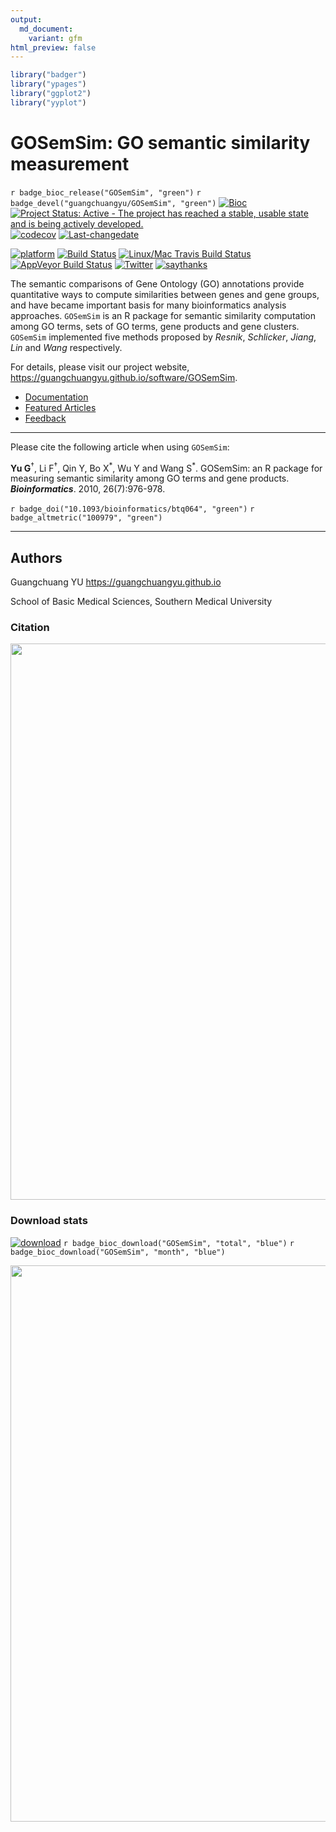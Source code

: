 ```yaml
---
output:
  md_document:
    variant: gfm
html_preview: false
---
```



```r
library("badger")
library("ypages")
library("ggplot2")
library("yyplot")
```

#  GOSemSim: GO semantic similarity measurement


`r badge_bioc_release("GOSemSim", "green")`
`r badge_devel("guangchuangyu/GOSemSim", "green")`
[![Bioc](http://www.bioconductor.org/shields/years-in-bioc/GOSemSim.svg)](https://www.bioconductor.org/packages/devel/bioc/html/GOSemSim.html#since)
[![Project Status: Active - The project has reached a stable, usable state and is being actively developed.](http://www.repostatus.org/badges/latest/active.svg)](http://www.repostatus.org/#active)
[![codecov](https://codecov.io/gh/GuangchuangYu/GOSemSim/branch/master/graph/badge.svg)](https://codecov.io/gh/GuangchuangYu/GOSemSim/)
[![Last-changedate](https://img.shields.io/badge/last%20change-`r gsub('-', '--', Sys.Date())`-green.svg)](https://github.com/GuangchuangYu/GOSemSim/commits/master)


[![platform](http://www.bioconductor.org/shields/availability/devel/GOSemSim.svg)](https://www.bioconductor.org/packages/devel/bioc/html/GOSemSim.html#archives)
[![Build Status](http://www.bioconductor.org/shields/build/devel/bioc/GOSemSim.svg)](https://bioconductor.org/checkResults/devel/bioc-LATEST/GOSemSim/)
[![Linux/Mac Travis Build Status](https://img.shields.io/travis/GuangchuangYu/GOSemSim/master.svg?label=Mac%20OSX%20%26%20Linux)](https://travis-ci.org/GuangchuangYu/GOSemSim)
[![AppVeyor Build Status](https://img.shields.io/appveyor/ci/Guangchuangyu/GOSemSim/master.svg?label=Windows)](https://ci.appveyor.com/project/GuangchuangYu/GOSemSim)
[![Twitter](https://img.shields.io/twitter/url/http/shields.io.svg?style=social&logo=twitter)](https://twitter.com/intent/tweet?hashtags=GOSemSim&url=http://bioinformatics.oxfordjournals.org/content/26/7/976&screen_name=guangchuangyu)
[![saythanks](https://img.shields.io/badge/say-thanks-ff69b4.svg)](https://saythanks.io/to/GuangchuangYu)


The semantic comparisons of Gene Ontology (GO) annotations provide quantitative ways to compute similarities between genes and gene groups, and have became important basis for many bioinformatics analysis approaches. `GOSemSim` is an R package for semantic similarity computation among GO terms, sets of GO terms, gene products and gene clusters. `GOSemSim` implemented five methods proposed by *Resnik*, *Schlicker*, *Jiang*, *Lin* and *Wang* respectively.


For details, please visit our project website, <https://guangchuangyu.github.io/software/GOSemSim>.

+ [Documentation](https://guangchuangyu.github.io/software/GOSemSim/documentation/)
+ [Featured Articles](https://guangchuangyu.github.io/software/GOSemSim/featuredArticles/)
+ [Feedback](https://guangchuangyu.github.io/software/GOSemSim/#feedback)






------------------------------------------------------------------------

Please cite the following article when using `GOSemSim`:

**Yu G**^†^, Li F^†^, Qin Y, Bo X^\*^, Wu Y and Wang S^\*^. GOSemSim: an R package for measuring semantic similarity among GO terms and gene products. ***Bioinformatics***. 2010, 26(7):976-978.


`r badge_doi("10.1093/bioinformatics/btq064", "green")`
`r badge_altmetric("100979", "green")`


------------------------------------------------------------------------


## Authors

Guangchuang YU <https://guangchuangyu.github.io>

School of Basic Medical Sciences, Southern Medical University


### Citation


<img src="https://guangchuangyu.github.io/software/GOSemSim/featured-articles/index_files/figure-html/citation-1.png" width="890"/>


### Download stats

[![download](http://www.bioconductor.org/shields/downloads/GOSemSim.svg)](https://bioconductor.org/packages/stats/bioc/GOSemSim/)
`r badge_bioc_download("GOSemSim", "total", "blue")`
`r badge_bioc_download("GOSemSim", "month", "blue")`


<img src="https://guangchuangyu.github.io/software/GOSemSim/index_files/figure-html/dlstats-1.png" width="890"/>
